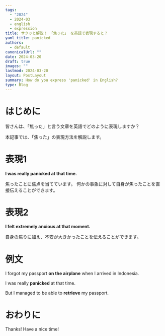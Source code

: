 ```yaml
---
tags:
  - "2024"
  - 2024-03
  - english
  - expression
title: サクッと解説！ 「焦った」 を英語で表現すると？
yaml_title: panicked
authors:
  - default
canonicalUrl: ""
date: 2024-03-20
draft: true
images: ""
lastmod: 2024-03-20
layout: PostLayout
summary: How do you express 'panicked' in English?
type: Blog
---
```


# はじめに

皆さんは、「焦った」と言う文章を英語でどのように表現しますか？

本記事では、「焦った」の表現方法を解説します。

# 表現1

**I was really panicked at that time.**

焦ったことに焦点を当てています。
何かの事象に対して自身が焦ったことを直接伝えることができます。

# 表現2

**I felt extremely anxious at that moment.**

自身の焦りに加え、不安が大きかったことを伝えることができます。

# 例文

I forgot my passport **on the airplane** when I arrived in Indonesia.

I was really **panicked** at that time.

But I managed to be able to **retrieve** my passport.

# おわりに

Thanks!
Have a nice time!
